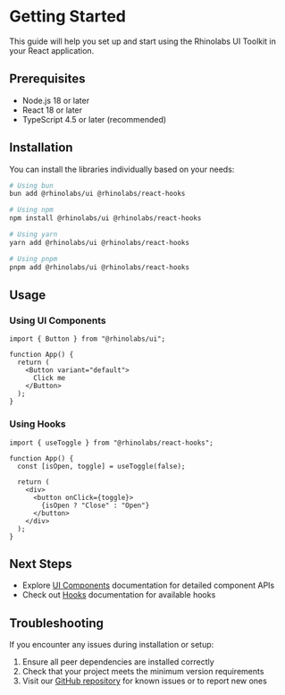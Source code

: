 # Getting Started

This guide will help you set up and start using the Rhinolabs UI Toolkit in your React application.

## Prerequisites

- Node.js 18 or later
- React 18 or later
- TypeScript 4.5 or later (recommended)

## Installation

You can install the libraries individually based on your needs:

```bash
# Using bun
bun add @rhinolabs/ui @rhinolabs/react-hooks

# Using npm
npm install @rhinolabs/ui @rhinolabs/react-hooks

# Using yarn
yarn add @rhinolabs/ui @rhinolabs/react-hooks

# Using pnpm
pnpm add @rhinolabs/ui @rhinolabs/react-hooks
```

## Usage

### Using UI Components

```tsx
import { Button } from "@rhinolabs/ui";

function App() {
  return (
    <Button variant="default">
      Click me
    </Button>
  );
}
```

### Using Hooks

```tsx
import { useToggle } from "@rhinolabs/react-hooks";

function App() {
  const [isOpen, toggle] = useToggle(false);

  return (
    <div>
      <button onClick={toggle}>
        {isOpen ? "Close" : "Open"}
      </button>
    </div>
  );
}
```

## Next Steps

- Explore [UI Components](/docs/ui) documentation for detailed component APIs
- Check out [Hooks](/docs/hooks) documentation for available hooks

## Troubleshooting

If you encounter any issues during installation or setup:

1. Ensure all peer dependencies are installed correctly
2. Check that your project meets the minimum version requirements
3. Visit our [GitHub repository](https://github.com/rhinolabs/ui-toolkit) for known issues or to report new ones
